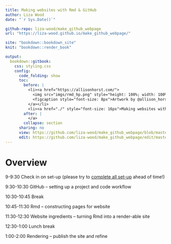 ```yaml
---
title: Making websites with Rmd & GitHub
author: Liza Wood
date: "`r Sys.Date()`"

github-repo: liza-wood/make_github_webpage
url: "https://liza-wood.github.io/make_github_webpage/"

site: "bookdown::bookdown_site"
knit: "bookdown::render_book"

output:
  bookdown::gitbook:
    css: styling.css
    config:
      code_folding: show
      toc: 
        before: |
          <li><a href="https://allisonhorst.com/">
            <img src="imgs/rmd_hp.png" style="height: 100%; width: 100%; object-fit: contain" />
            <figcaption style="font-size: 8px">Artwork by @allison_horst</figcaption>
          </a></li>
          <li><a href="./" style="font-size: 16px">Making websites with Rmd & GitHub</a></li>
        after: |
          </a>
        collapse: section
      sharing: no
      view: https://github.com/liza-wood/make_github_webpage/blob/master/%s
      edit: https://github.com/liza-wood/make_github_webpage/edit/master/%s
---
```


# Overview {-}

9-9:30 Check in on set-up (please try to [complete all set-up](https://liza-wood.github.io/make_github_webpage/set-up.html) ahead of time!)

9:30-10:30 GitHub -- setting up a project and code workflow

10:30-10:45 Break 

10:45-11:30 Rmd -- constructing pages for website

11:30-12:30 Website ingredients -- turning Rmd into a render-able site

12:30-1:00 Lunch break

1:00-2:00 Rendering -- publish the site and refine  

